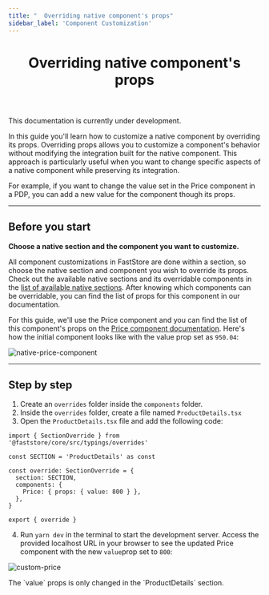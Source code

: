 ```yaml
---
title: "  Overriding native component's props"
sidebar_label: 'Component Customization'
---
```



<header>

# Overriding native component's props

</header>

<Callout type="warning" emoji="⚠️">
  This documentation is currently under development.
</Callout>

In this guide you'll learn how to customize a native component by overriding its props. Overriding props allows you to customize a component's behavior without modifying the integration built for the native component.
This approach is particularly useful when you want to change specific aspects of a native component while preserving its integration.

For example, if you want to change the value set in the Price component in a PDP, you can add a new value for the component though its props.

---

## Before you start

**Choose a native section and the component you want to customize.**

All component customizations in FastStore are done within a section, so choose the native section and component you wish to override its props.
Check out the available native sections and its overridable components in the [list of available native sections](/docs/reference-guides/list-of-native-sections).
After knowing which components can be overridable, you can find the list of props for this component in our documentation.

For this guide, we'll use the Price component and you can find the list of this component's props on the [Price component documentation](/components/atoms/price#props). Here's how the initial component looks like with the value prop set as `950.04`:

![native-price-component](https://vtexhelp.vtexassets.com/assets/docs/src/price-component___6f5e46b0ca037bb5e1beff5f67166cf6.png)

---

## Step by step

1. Create an `overrides` folder inside the `components` folder.
2. Inside the `overrides` folder, create a file named `ProductDetails.tsx`
3. Open the `ProductDetails.tsx` file and add the following code:

```tsx
import { SectionOverride } from '@faststore/core/src/typings/overrides'

const SECTION = 'ProductDetails' as const

const override: SectionOverride = {
  section: SECTION,
  components: {
    Price: { props: { value: 800 } },
  },
}

export { override }
```

4. Run `yarn dev` in the terminal to start the development server. Access the provided localhost URL in your browser to see the updated Price component with the new `value`prop set to `800`:

![custom-price](https://vtexhelp.vtexassets.com/assets/docs/src/custom-price___c203101c038f09191e735fd0d8c1d13e.png)

<Callout type="warning" emoji="⚠️">
  The `value` props is only changed in the `ProductDetails` section.
</Callout>

